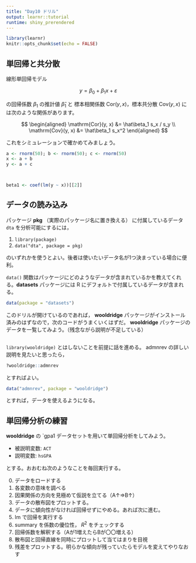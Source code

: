 ```yaml
---
title: "Day10 ドリル"
output: learnr::tutorial
runtime: shiny_prerendered
---
```


```r
library(learnr)
knitr::opts_chunk$set(echo = FALSE)
```

## 単回帰と共分散  {#ols-and-cor}

線形単回帰モデル

$$
y = \beta_0 + \beta_1 x + \varepsilon
$$

の回帰係数 $\beta_1$ の推計値 $\hat\beta_1$ と 標本相関係数 $\mathrm{Cor} (y, x)$，標本共分散 $\mathrm{Cov}(y, x)$ には次のような関係があります。

$$
\begin{aligned}
\mathrm{Cor}(y, x) &=  \hat\beta_1 s_x / s_y \\ 
\mathrm{Cov}(y, x) &= \hat\beta_1 s_x^2
\end{aligned}
$$

これをシミュレーションで確かめてみましょう。


```r
a <- rnorm(50); b <- rnorm(50); c <- rnorm(50)
x <- a + b
y <- a + c




```

```r
beta1 <- coef(lm(y ~ x))[[2]]
```

## データの読み込み {#read-data}

パッケージ **pkg** （実際のパッケージ名に置き換える） に付属しているデータ `dta`  を分析可能にするには，

1. `library(package)`
2. `data("dta", package = pkg)`

のいずれかを使うとよい。後者は使いたいデータ名が1つ決まっている場合に便利。

`data()` 関数はパッケージにどのようなデータが含まれているかを教えてくれる。**datasets** パッケージには R にデフォルトで付属しているデータが含まれる。

```r
data(package = "datasets")
```


このドリルが開けているのであれば， **wooldridge** パッケージがインストール済みのはずなので，次のコードがうまくいくはずだ。 **wooldridge** パッケージのデータを一覧してみよう。（残念ながら説明が不足している）



```r

```

`library(wooldridge)` とはしないことを前提に話を進める。 
admnrev の詳しい説明を見たいと思ったら，

```r
?wooldridge::admnrev
```

とすればよい。

```r
data("admnrev", package = "wooldridge")
```

とすれば，データを使えるようになる。



## 単回帰分析の練習  {#simple-ols-1}

**wooldridge** の `gpa1 データセットを用いて単回帰分析をしてみよう。

- 被説明変数: `ACT` 
- 説明変数: `hsGPA`

とする。おおむね次のようなことを毎回実行する。

0. データをロードする
1. 各変数の意味を調べる
2. 因果関係の方向を見極めて仮説を立てる（A↑⇒B↑）
3. データの散布図をプロットする。 
4. データに傾向性がなければ回帰せずにやめる。あれば次に進む。
5. lm で回帰を実行する
6. summary を係数の優位性， $R^2$ をチェックする
7. 回帰係数を解釈する（Aが1増えたらBが〇〇増える）
8. 散布図と回帰直線を同時にプロットして当てはまりを目視
9. 残差をプロットする。明らかな傾向が残っていたらモデルを変えてやりなおす

```r

```

